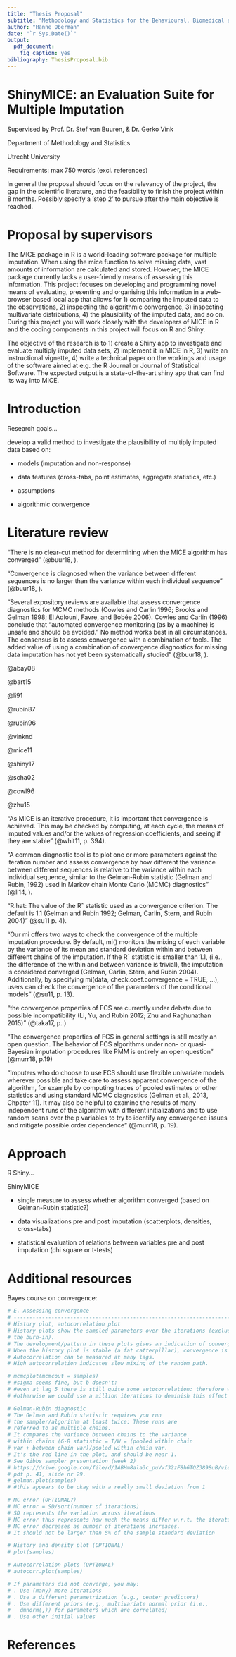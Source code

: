 ```yaml
---
title: "Thesis Proposal"
subtitle: "Methodology and Statistics for the Behavioural, Biomedical and Social Sciences"
author: "Hanne Oberman"
date: "`r Sys.Date()`"
output: 
  pdf_document: 
    fig_caption: yes
bibliography: ThesisProposal.bib
---
```


\centering

# ShinyMICE: an Evaluation Suite for Multiple Imputation

Supervised by Prof. Dr. Stef van Buuren, & Dr. Gerko Vink

Department of Methodology and Statistics 

Utrecht University

\raggedright 

Requirements: max 750 words (excl. references)

In general the proposal should focus on the relevancy of the project, the gap in the scientific literature, and the feasibility to finish the project within 8 months. Possibly specify a 'step 2' to pursue after the main objective is reached.


\newpage



# Proposal by supervisors

The MICE package in R is a world-leading software package for multiple imputation. When using the mice function to solve missing data, vast amounts of information are calculated and stored. However, the MICE package currently lacks a user-friendly means of assessing this information. This project focuses on developing and programming novel means of evaluating, presenting and organising this information in a web-browser based local app that allows for 1) comparing the imputed data to the observations, 2) inspecting the algorithmic convergence, 3) inspecting multivariate distributions, 4) the plausibility of the imputed data, and so on. During this project you will work closely with the developers of MICE in R and the coding components in this project will focus on R and Shiny. 

The objective of the research is to 1) create a Shiny app to investigate and evaluate multiply imputed data sets, 2) implement it in MICE in R, 3) write an instructional vignette, 4) write a technical paper on the workings and usage of the software aimed at e.g. the R Journal or Journal of Statistical Software. The expected output is a state-of-the-art shiny app that can find its way into MICE.

# Introduction

Research goals...

develop a valid method to investigate the plausibility of multiply imputed data based on: 

- models (imputation and non-response)

- data features (cross-tabs, point estimates, aggregate statistics, etc.)

- assumptions

- algorithmic convergence


# Literature review



“There is no clear-cut method for determining when the MICE algorithm has converged” (@buur18, \textsection 6.5).

“Convergence is diagnosed when the variance between different sequences is no larger than the variance within each individual sequence” (@buur18, \textsection 6.5).

“Several expository reviews are available that assess convergence diagnostics for MCMC methods (Cowles and Carlin 1996; Brooks and Gelman 1998; El Adlouni, Favre, and Bobée 2006). Cowles and Carlin (1996) conclude that “automated convergence monitoring (as by a machine) is unsafe and should be avoided.” No method works best in all circumstances. The consensus is to assess convergence with a combination of tools. The added value of using a combination of convergence diagnostics for missing data imputation has not yet been systematically studied” (@buur18, \textsection 6.5).


@abay08

@bart15

@li91

@rubin87

@rubin96

@vinknd

@mice11

@shiny17

@scha02

@cowl96

@zhu15

"As MICE is an iterative procedure, it is important that convergence is achieved. This may be checked by computing, at each cycle, the means of imputed values and/or the values of regression coefficients, and seeing if they are stable" (@whit11, p. 394).

"A common diagnostic tool is to plot one or more parameters against the iteration number and assess convergence by how different the variance between different sequences is relative to the variance within each individual sequence, similar to the Gelman-Rubin statistic (Gelman and Rubin, 1992) used in Markov chain Monte Carlo (MCMC) diagnostics" (@li14, \textsection 4.3).

"R.hat: The value of the Rˆ statistic used as a convergence criterion. The default is 1.1 (Gelman and Rubin 1992; Gelman, Carlin, Stern, and Rubin 2004)" (@su11 p. 4).

"Our mi offers two ways to check the convergence of the multiple imputation procedure. By default, mi() monitors the mixing of each variable by the variance of its mean and standard deviation within and between different chains of the imputation. If the Rˆ statistic is smaller than 1.1, (i.e., the difference of the within and between variance is trivial), the imputation is considered converged (Gelman, Carlin, Stern, and Rubin 2004). Additionally, by specifying mi(data, check.coef.convergence = TRUE, ...), users can check the convergence of the parameters of the conditional models" (@su11, p. 13).

"the convergence properties of FCS are currently under debate due to possible incompatibility (Li, Yu, and Rubin 2012; Zhu and Raghunathan 2015)" (@taka17, p. )

"The convergence properties of FCS in general settings is still mostly an open question. The behavior of FCS algorithms under non- or quasi-Bayesian imputation procedures like PMM is entirely an open question" (@murr18, p.19)

"Imputers who do choose to use FCS should use flexible univariate models wherever possible and take care to assess apparent convergence of the algorithm, for example by computing traces of pooled estimates or other statistics and using standard MCMC diagnostics (Gelman et al., 2013, Chpater 11). It may also be helpful to examine the results of many independent runs of the algorithm with different initializations and to use random scans over the p variables to try to identify any convergence issues and mitigate possible order dependence" (@murr18, p. 19).


# Approach

R Shiny...

ShinyMICE

- single measure to assess whether algorithm converged (based on Gelman-Rubin statistic?)

- data visualizations pre and post imputation (scatterplots, densities, cross-tabs)

- statistical evaluation of relations between variables pre and post imputation (chi square or t-tests)




# Additional resources

Bayes course on convergence:
```r
# E. Assessing convergence
# -----------------------------------------------------------------------------
# History plot, autocorrelation plot
# History plots show the sampled parameters over the iterations (excluding
# the burn-in).
# The development/pattern in these plots gives an indication of convergence.
# When the history plot is stable (a fat catterpillar), convergence is reached.
# Autocorrelation can be measured at many lags.
# High autocorrelation indicates slow mixing of the random path.

# mcmcplot(mcmcout = samples)
# #sigma seems fine, but b doesn't:
# #even at lag 5 there is still quite some autocorrelation: therefore we need to center the predictors!
# #otherwise we could use a million iterations to deminish this effect

# Gelman-Rubin diagnostic
# The Gelman and Rubin statistic requires you run
# the sampler/algorithm at least twice: These runs are
# referred to as multiple chains.
# It compares the variance between chains to the variance
# within chains (G-R statistic = T/W = (pooled within chain
# var + between chain var)/pooled within chain var.
# It's the red line in the plot, and should be near 1.
# See Gibbs sampler presentation (week 2)
# https://drive.google.com/file/d/1ABHm8ala3c_puVvf32zF8h6TOZ3898uB/view
# pdf p. 41, slide nr 29.
# gelman.plot(samples)
# #this appears to be okay with a really small deviation from 1

# MC error (OPTIONAL?)
# MC error = SD/sqrt(number of iterations)
# SD represents the variation across iterations
# MC error thus represents how much the means differ w.r.t. the iterations
# MC error decreases as number of iterations increases.
# It should not be larger than 5% of the sample standard deviation

# History and density plot (OPTIONAL)
# plot(samples)

# Autocorrelation plots (OPTIONAL)
# autocorr.plot(samples)

# If parameters did not converge, you may:
# . Use (many) more iterations
# . Use a different parametrization (e.g., center predictors)
# . Use different priors (e.g., multivariate normal prior (i.e.,
#   dmnorm(,)) for parameters which are correlated)
# . Use other initial values
```


# References

